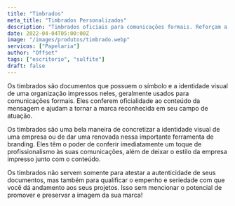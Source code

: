 ```yaml
---
title: "Timbrados"
meta_title: "Timbrados Personalizados"
description: "Timbrados oficiais para comunicações formais. Reforçam a identidade visual, conferem profissionalismo e promovem sua marca."
date: 2022-04-04T05:00:00Z
image: "/images/produtos/timbrado.webp"
servicos: ["Papelaria"]
author: "Offset"
tags: ["escritorio", "sulfite"]
draft: false
---
```


Os timbrados são documentos que possuem o símbolo e a identidade visual de uma organização impressos neles, geralmente usados para comunicações formais. Eles conferem oficialidade ao conteúdo da mensagem e ajudam a tornar a marca reconhecida em seu campo de atuação.

Os timbrados são uma bela maneira de concretizar a identidade visual de uma empresa ou de dar uma renovada nessa importante ferramenta de branding. Eles têm o poder de conferir imediatamente um toque de profissionalismo às suas comunicações, além de deixar o estilo da empresa impresso junto com o conteúdo.

Os timbrados não servem somente para atestar a autenticidade de seus documentos, mas também para qualificar o empenho e seriedade com que você dá andamento aos seus projetos. Isso sem mencionar o potencial de promover e preservar a imagem da sua marca!

<ButtonWhatsapp
  label="ORÇAMENTO PELO WHATSAPP"
  tag="_blank"
  produto="Timbrado"
  phoneNumber="5567999005557"
/>

